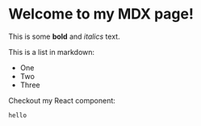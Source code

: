 # Welcome to my MDX page!

This is some **bold** and _italics_ text.

This is a list in markdown:

- One
- Two
- Three

Checkout my React component:

```
hello
```
